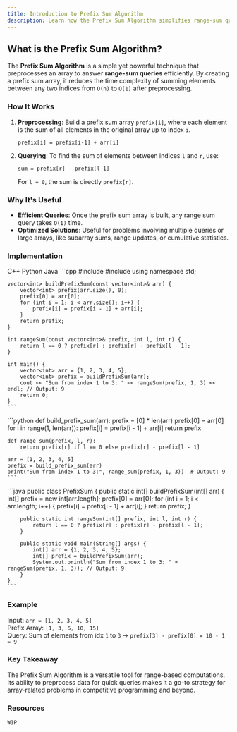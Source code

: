 ```yaml
---
title: Introduction to Prefix Sum Algorithm
description: Learn how the Prefix Sum Algorithm simplifies range-sum queries and optimizes computations in arrays.
---
```


## <Annotate>What is the Prefix Sum Algorithm?</Annotate>

The **Prefix Sum Algorithm** is a simple yet powerful technique that preprocesses an array to answer **range-sum queries** efficiently. By creating a prefix sum array, it reduces the time complexity of summing elements between any two indices from `O(n)` to `O(1)` after preprocessing.

### <Annotate>How It Works</Annotate>

1. **Preprocessing**: Build a prefix sum array `prefix[i]`, where each element is the sum of all elements in the original array up to index `i`.
   
    `prefix[i] = prefix[i-1] + arr[i]`

2. **Querying**: To find the sum of elements between indices `l` and `r`, use:
   
    `sum = prefix[r] - prefix[l-1]`

    For `l = 0`, the sum is directly `prefix[r]`.

### <Annotate>Why It's Useful</Annotate>

- **Efficient Queries**: Once the prefix sum array is built, any range sum query takes `O(1)` time.
- **Optimized Solutions**: Useful for problems involving multiple queries or large arrays, like subarray sums, range updates, or cumulative statistics.

### <Annotate>Implementation</Annotate>

<Tabs defaultValue="python" className="pt-5 pb-1">
  <TabsList>
    <TabsTrigger value="cpp">C++</TabsTrigger>
    <TabsTrigger value="python">Python</TabsTrigger>
    <TabsTrigger value="java">Java</TabsTrigger>
  </TabsList>

  <TabsContent value="cpp">
    ```cpp
    #include <iostream>
    #include <vector>
    using namespace std;

    vector<int> buildPrefixSum(const vector<int>& arr) {
        vector<int> prefix(arr.size(), 0);
        prefix[0] = arr[0];
        for (int i = 1; i < arr.size(); i++) {
            prefix[i] = prefix[i - 1] + arr[i];
        }
        return prefix;
    }

    int rangeSum(const vector<int>& prefix, int l, int r) {
        return l == 0 ? prefix[r] : prefix[r] - prefix[l - 1];
    }

    int main() {
        vector<int> arr = {1, 2, 3, 4, 5};
        vector<int> prefix = buildPrefixSum(arr);
        cout << "Sum from index 1 to 3: " << rangeSum(prefix, 1, 3) << endl; // Output: 9
        return 0;
    }
    ```
  </TabsContent>

  <TabsContent value="python">
    ```python
    def build_prefix_sum(arr):
        prefix = [0] * len(arr)
        prefix[0] = arr[0]
        for i in range(1, len(arr)):
            prefix[i] = prefix[i - 1] + arr[i]
        return prefix

    def range_sum(prefix, l, r):
        return prefix[r] if l == 0 else prefix[r] - prefix[l - 1]

    arr = [1, 2, 3, 4, 5]
    prefix = build_prefix_sum(arr)
    print("Sum from index 1 to 3:", range_sum(prefix, 1, 3))  # Output: 9
    ```
  </TabsContent>

  <TabsContent value="java">
    ```java
    public class PrefixSum {
        public static int[] buildPrefixSum(int[] arr) {
            int[] prefix = new int[arr.length];
            prefix[0] = arr[0];
            for (int i = 1; i < arr.length; i++) {
                prefix[i] = prefix[i - 1] + arr[i];
            }
            return prefix;
        }

        public static int rangeSum(int[] prefix, int l, int r) {
            return l == 0 ? prefix[r] : prefix[r] - prefix[l - 1];
        }

        public static void main(String[] args) {
            int[] arr = {1, 2, 3, 4, 5};
            int[] prefix = buildPrefixSum(arr);
            System.out.println("Sum from index 1 to 3: " + rangeSum(prefix, 1, 3)); // Output: 9
        }
    }
    ```
  </TabsContent>
</Tabs>

### <Annotate>Example</Annotate>

Input: `arr = [1, 2, 3, 4, 5]`  
Prefix Array: `[1, 3, 6, 10, 15]`  
Query: Sum of elements from idx `1` to `3` → `prefix[3] - prefix[0] = 10 - 1 = 9`

### <Annotate>Key Takeaway</Annotate>

The Prefix Sum Algorithm is a versatile tool for range-based computations. Its ability to preprocess data for quick queries makes it a go-to strategy for array-related problems in competitive programming and beyond.

### <Annotate>Resources</Annotate>

`WIP`